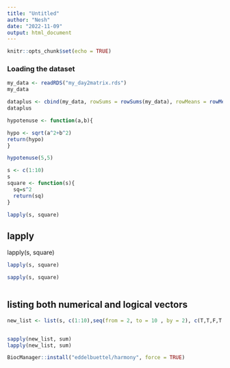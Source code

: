 ```yaml
---
title: "Untitled"
author: "Nesh"
date: "2022-11-09"
output: html_document
---
```


```r
knitr::opts_chunk$set(echo = TRUE)
```

### Loading the dataset
```r
my_data <- readRDS("my_day2matrix.rds")
my_data
```

```r
dataplus <- cbind(my_data, rowSums = rowSums(my_data), rowMeans = rowMeans(my_data))
dataplus
```

```r

hypotenuse <- function(a,b){

hypo <- sqrt(a^2+b^2)
return(hypo)
}
```


```r
hypotenuse(5,5)
```
```r
s <- c(1:10)
s
square <- function(s){
  sq=s^2
  return(sq)
}

lapply(s, square)
```
## lapply
lapply(s, square)
```r
lapply(s, square)
```
```r
sapply(s, square)
```
```r
```

## listing both numerical and logical vectors
```r
new_list <- list(s, c(1:10),seq(from = 2, to = 10 , by = 2), c(T,T,F,T,F))


sapply(new_list, sum)
lapply(new_list, sum)
```
```r
BiocManager::install("eddelbuettel/harmony", force = TRUE)
```

